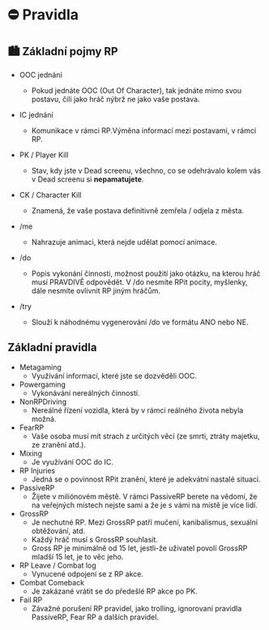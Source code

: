 # ⛔ Pravidla

## 🏙 Základní pojmy RP
- OOC jednání
  - Pokud jednáte OOC (Out Of Character), tak jednáte mimo svou postavu, čili jako hráč nýbrž ne jako vaše postava.
- IC jednání
  - Komunikace v rámci RP.Výměna informací mezi postavami, v rámci RP.
- PK / Player Kill
  - Stav, kdy jste v Dead screenu, všechno, co se odehrávalo kolem vás v Dead screenu si __nepamatujete__.
- CK / Character Kill
  - Znamená, že vaše postava definitivně zemřela / odjela z města.

- /me
  - Nahrazuje animaci, která nejde udělat pomocí animace.
- /do
  - Popis vykonání činnosti, možnost použití jako otázku, na kterou hráč musí PRAVDIVĚ odpovědět. V /do nesmíte RPit pocity, myšlenky, dále nesmíte ovlivnit RP jiným hráčům.
- /try
  - Slouží k náhodnému vygenerování /do ve formátu ANO nebo NE.

## Základní pravidla

- Metagaming
  - Využívání informací, které jste se dozvěděli OOC.
- Powergaming
  - Vykonávání nereálných činností.
- NonRPDriving
  - Nereálné řízení vozidla, která by v rámci reálného života nebyla možná.
- FearRP
  - Vaše osoba musí mít strach z určitých věcí (ze smrti, ztráty majetku, ze zranění atd.).
- Mixing
  - Je využívání OOC do IC.
- RP Injuries
  - Jedná se o povinnost RPit zranění, které je adekvátní nastalé situaci.
- PassiveRP
  - Žijete v miliónovém městě. V rámci PassiveRP berete na vědomí, že na veřejných místech nejste sami a že je s vámi na místě je více lidí.
- GrossRP
  - Je nechutné RP. Mezi GrossRP patří mučení, kanibalismus, sexuální obtěžování, atd.
  - Každý hráč musí s GrossRP souhlasit.
  - Gross RP je minimálně od 15 let, jestli-že uživatel povolí GrossRP mladší 15 let, je to věc jeho.
- RP Leave / Combat log
  - Vynucené odpojení se z RP akce.
- Combat Comeback
  - Je zakázané vrátit se do předešlé RP akce po PK.
- Fail RP
  - Závažné porušení RP pravidel, jako trolling, ignorovaní pravidla PassiveRP, Fear RP a dalších pravidel.
